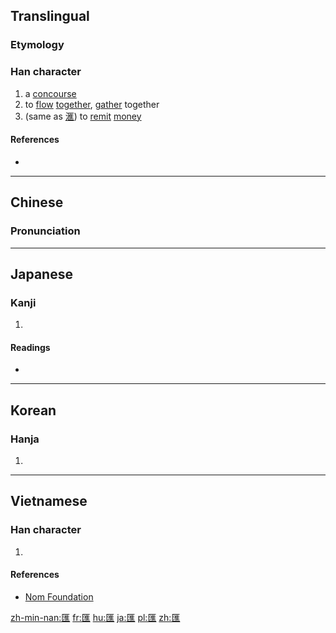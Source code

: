 {{also|滙|汇}}
==Translingual==

===Etymology===
{{Han compound|匚|淮|c1=s|c2=p|ls=psc}}

===Han character===
{{Han char|rn=22|rad=匚|as=11|sn=13|four=71711|canj=SEOG|ids=⿷匚淮}}

# a [[concourse]]
# to [[flow]] [[together]], [[gather]] together
# (same as [[滙]]) to [[remit]] [[money]]

====References====
* {{Han ref|kx=0154.150|dkj=02644|dj=0346.180|hdz=10089.100|uh=532F|ud=21295|bh=B6D7|bd=46807}}

----

==Chinese==
{{zh-forms|s=汇}}

===Pronunciation===
{{zh-pron
|m=huì,kuì
|c=wui6
|mc=y
|oc=y
|ma=
|cat=n,v
}}

----

==Japanese==

===Kanji===
{{ja-kanji|grade=|rs=匚11}}

# {{defn|lang=ja|sort=匚11}}

====Readings====
* {{ja-readings|on=[[わい]] (wai), [[かい]] (kai), [[え]] (e)|kun=[[めぐる]] (meguru)}}

----

==Korean==

===Hanja===
{{ko-hanja|hangeul=회|rv=hoe|mr=hoe}}

# {{defn|lang=ko|sort=匚11}}

----

==Vietnamese==

===Han character===
{{vi-hantu|[[hối]], [[vị]]|rs=匚11}}

# {{defn|lang=vi|sort=匚11}}

====References====
*[http://nomfoundation.org/common/nom_details.php?codepoint=532f&img=1 Nom Foundation]

[[zh-min-nan:匯]]
[[fr:匯]]
[[hu:匯]]
[[ja:匯]]
[[pl:匯]]
[[zh:匯]]